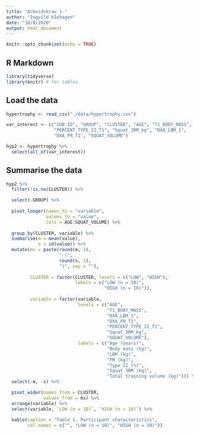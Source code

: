 ```yaml
---
title: "Arbeidskrav 1-"
author: "Ingvild Kåshagen"
date: "10/8/2020"
output: html_document
---
```


```r
knitr::opts_chunk$set(echo = TRUE)
```

## R Markdown

```r

library(tidyverse)
library(knitr) # for tables

```


## Load the data

```r
hypertrophy <- read_csv("./data/hypertrophy.csv")

var_interest <- c("SUB_ID", "GROUP", "CLUSTER", "AGE", "T1_BODY_MASS",
                  "PERCENT_TYPE_II_T1", "Squat_3RM_kg", "DXA_LBM_1", 
                  "DXA_FM_T1", "SQUAT_VOLUME")

hyp2 <- hypertrophy %>%
  select(all_of(var_interest))


```

## Summarise the data

```r

hyp2 %>%
  filter(!is.na(CLUSTER)) %>%

  select(-GROUP) %>%
  
  pivot_longer(names_to = "variable", 
               values_to = "value", 
               cols = AGE:SQUAT_VOLUME) %>%
  
  group_by(CLUSTER, variable) %>%
  summarise(m = mean(value), 
            s = sd(value)) %>% 
  mutate(ms = paste(round(m, 1), 
                    " (", 
                    round(s, 1), 
                    ")", sep = ""),
         
         CLUSTER = factor(CLUSTER, levels = c("LOW", "HIGH"), 
                          labels = c("LOW (n = 10)", 
                                     "HIGH (n = 10)")),
         
         variable = factor(variable, 
                           levels = c("AGE", 
                                      "T1_BODY_MASS", 
                                      "DXA_LBM_1", 
                                      "DXA_FM_T1", 
                                      "PERCENT_TYPE_II_T1", 
                                      "Squat_3RM_kg", 
                                      "SQUAT_VOLUME"), 
                           labels = c("Age (years)", 
                                      "Body mass (kg)", 
                                      "LBM (kg)", 
                                      "FM (kg)", 
                                      "Type II (%)", 
                                      "Squat 3RM (kg)", 
                                      "Total training volume (kg)"))) %>%
  select(-m, -s) %>%

  pivot_wider(names_from = CLUSTER, 
              values_from = ms) %>%
  arrange(variable) %>%
  select(variable, `LOW (n = 10)`, `HIGH (n = 10)`) %>%
  
  kable(caption = "Table 1. Participant characteristics", 
        col.names = c("", "LOW (n = 10)", "HIGH (n = 10)"))


```
